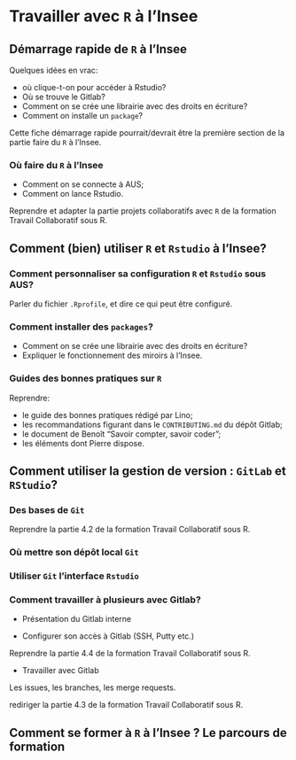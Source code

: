 # Travailler avec `R` à l'Insee

## Démarrage rapide de `R` à l'Insee

Quelques idées en vrac:

* où clique-t-on pour accéder à Rstudio?
* Où se trouve le Gitlab?
* Comment on se crée une librairie avec des droits en écriture?
* Comment on installe un `package`?

Cette fiche démarrage rapide pourrait/devrait être la première section de la partie faire du `R` à l'Insee. 

### Où faire du `R` à l'Insee

* Comment on se connecte à AUS;
* Comment on lance Rstudio.

Reprendre et adapter la partie projets collaboratifs avec `R` de la formation Travail Collaboratif sous R.

## Comment (bien) utiliser `R` et `Rstudio` à l'Insee?

### Comment personnaliser sa configuration `R` et `Rstudio` sous AUS?

Parler du fichier `.Rprofile`, et dire ce qui peut être configuré.

### Comment installer des `packages`?

* Comment on se crée une librairie avec des droits en écriture?
* Expliquer le fonctionnement des miroirs à l'Insee.

### Guides des bonnes pratiques sur `R`

Reprendre:

* le guide des bonnes pratiques rédigé par Lino;
* les recommandations figurant dans le `CONTRIBUTING.md` du dépôt Gitlab;
* le document de Benoît "Savoir compter, savoir coder";
* les éléments dont Pierre dispose.

## Comment utiliser la gestion de version : `GitLab` et `RStudio`?

### Des bases de `Git`

Reprendre la partie 4.2 de la formation Travail Collaboratif sous R.

### Où mettre son dépôt local `Git`

### Utiliser `Git` l'interface `Rstudio`

### Comment travailler à plusieurs avec Gitlab?

- Présentation du Gitlab interne

- Configurer son accès à Gitlab (SSH, Putty etc.)

Reprendre la partie 4.4 de la formation Travail Collaboratif sous R.

- Travailler avec Gitlab

Les issues, les branches, les merge requests.

rediriger la partie 4.3 de la formation Travail Collaboratif sous R.

## Comment se former à `R` à l'Insee ? Le parcours de formation
